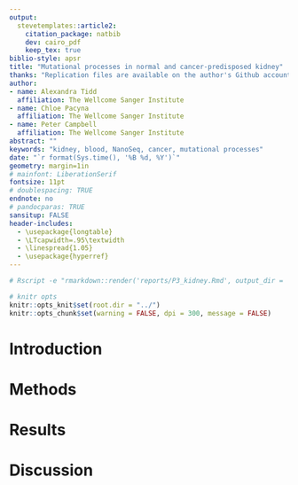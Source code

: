 ```yaml
---
output: 
  stevetemplates::article2:
    citation_package: natbib
    dev: cairo_pdf
    keep_tex: true
biblio-style: apsr
title: "Mutational processes in normal and cancer-predisposed kidney"
thanks: "Replication files are available on the author's Github account (http://github.com/svmiller/svm-r-markdown-templates). **Current version**: `r format(Sys.time(), '%B %d, %Y')`; **Corresponding author**: steven.v.miller@gmail.com."
author:
- name: Alexandra Tidd
  affiliation: The Wellcome Sanger Institute
- name: Chloe Pacyna
  affiliation: The Wellcome Sanger Institute
- name: Peter Campbell
  affiliation: The Wellcome Sanger Institute
abstract: ""
keywords: "kidney, blood, NanoSeq, cancer, mutational processes"
date: "`r format(Sys.time(), '%B %d, %Y')`"
geometry: margin=1in
# mainfont: LiberationSerif
fontsize: 11pt
# doublespacing: TRUE
endnote: no
# pandocparas: TRUE
sansitup: FALSE
header-includes:
  - \usepackage{longtable}
  - \LTcapwidth=.95\textwidth
  - \linespread{1.05}
  - \usepackage{hyperref}
---
```


```r
# Rscript -e "rmarkdown::render('reports/P3_kidney.Rmd', output_dir = 'out/analysis/')" # nolint: line_length_linter.

# knitr opts
knitr::opts_knit$set(root.dir = "../")
knitr::opts_chunk$set(warning = FALSE, dpi = 300, message = FALSE)
```

# Introduction

\kant[1]

# Methods

\kant[2]



# Results

\kant[24]

# Discussion

